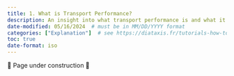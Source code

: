 ```yaml
---
title: 1. What is Transport Performance?
description: An insight into what transport performance is and what it tells us about transport networks.
date-modified: 05/16/2024  # must be in MM/DD/YYYY format
categories: ["Explanation"]  # see https://diataxis.fr/tutorials-how-to/#tutorials-how-to, delete as appropriate
toc: true
date-format: iso
---
```


🚧 Page under construction 🚧
